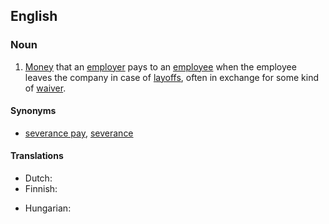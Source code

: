==English==
{{wikipedia|Severance package}}

===Noun===
{{en-noun|sg=[[severance]] [[payment]]}}

# [[money|Money]] that an [[employer]] pays to an [[employee]] when the employee leaves the company in case of [[layoff]]s, often in exchange for some kind of [[waiver]].

====Synonyms====
* [[severance pay]], [[severance]]

====Translations====
{{trans-top|money paid to employee in case of layoff}}
* Dutch: {{t|nl|ontslagvergoeding|f}}
* Finnish: {{t-|fi|irtisanomisraha}}
{{trans-mid}}
* Hungarian: {{t|hu|végkielégítés}}
{{trans-bottom}}